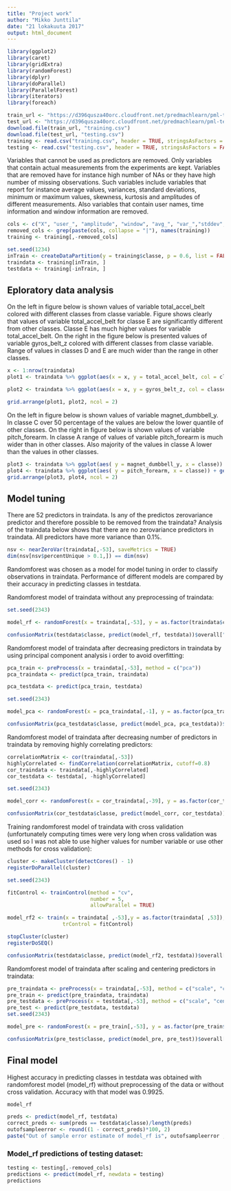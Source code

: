 ```yaml
---
title: "Project work"
author: "Mikko Junttila"
date: "21 lokakuuta 2017"
output: html_document
---
```

```r

library(ggplot2)
library(caret)
library(gridExtra)
library(randomForest)
library(dplyr)
library(doParallel)
library(ParallelForest)
library(iterators)
library(foreach)

```

```r
train_url <- "https://d396qusza40orc.cloudfront.net/predmachlearn/pml-training.csv"
test_url <- "https://d396qusza40orc.cloudfront.net/predmachlearn/pml-testing.csv"
download.file(train_url, "training.csv")
download.file(test_url, "testing.csv")
training <- read.csv("training.csv", header = TRUE, stringsAsFactors = FALSE)
testing <- read.csv("testing.csv", header = TRUE, stringsAsFactors = FALSE)
```


Variables that cannot be used as predictors are removed. Only variables that contain actual measurements from the experiments are kept. Variables that are removed have for instance high number of NAs or they have high number of missing observations. Such variables include variables that report for instance average values, variances, standard deviations, minimum or maximum values, skewness, kurtosis and amplitudes of different measurements. Also variables that contain user names, time information and window information are removed. 

```r

cols <- c("X", "user_", "amplitude", "window", "avg_", "var_","stddev", "kurtosis", "skewness", "max_", "min_", "timestamp")
removed_cols <- grep(paste(cols, collapse = "|"), names(training))
training <- training[,-removed_cols]
```


```r
set.seed(1234)
inTrain <- createDataPartition(y = training$classe, p = 0.6, list = FALSE)
traindata <- training[inTrain, ]
testdata <- training[-inTrain, ]
```

## Eploratory data analysis

On the left in figure below is shown values of variable total_accel_belt colored with different classes from classe variable. Figure shows clearly that values of variable total_accel_belt for classe E are significantly different from other classes. Classe E has much higher values for variable total_accel_belt. On the right in the figure below is presented values of variable gyros_belt_z colored with different classes from classe variable. Range of values in classes D and E are much wider than the range in other classes.

```r
x <- 1:nrow(traindata)
plot1 <- traindata %>% ggplot(aes(x = x, y = total_accel_belt, col = classe)) + geom_point()

plot2 <- traindata %>% ggplot(aes(x = x, y = gyros_belt_z, col = classe)) + geom_point()

grid.arrange(plot1, plot2, ncol = 2)
```


On the left in figure below is shown values of variable magnet_dumbbell_y. In classe C over 50 percentage of the values are below the lower quantile of other classes. On the right in figure below is shown values of variable pitch_forearm. In classe A range of values of variable pitch_forearm is much wider than in other classes. Also majority of the values in classe A lower than the values in other classes.

```r

plot3 <- traindata %>% ggplot(aes( y = magnet_dumbbell_y, x = classe)) + geom_boxplot() + ylim(c(-750, 750))
plot4 <- traindata %>% ggplot(aes( y = pitch_forearm, x = classe)) + geom_boxplot()
grid.arrange(plot3, plot4, ncol = 2)
```
## Model tuning

There are 52 predictors in traindata. Is any of the predictos zerovariance predictor and therefore possible to be removed from the traindata? Analysis of the traindata below shows that there are no zerovariance predictors in traindata. All predictors have more variance than 0.1%.

```r
nsv <- nearZeroVar(traindata[,-53], saveMetrics = TRUE)
dim(nsv[nsv$percentUnique > 0.1,]) == dim(nsv)
```


Randomforest was chosen as a model for model tuning in order to classify observations in traindata. Performance of different models are compared by their accuracy in predicting classes in testdata.


Randomforest model of traindata without any preprocessing of traindata:

```r

set.seed(2343)

model_rf <- randomForest(x = traindata[,-53], y = as.factor(traindata$classe), importance = TRUE)

confusionMatrix(testdata$classe, predict(model_rf, testdata))$overall["Accuracy"]

```

Randomforest model of traindata after decreasing predictors in traindata by using principal component analysis i order to avoid overfitting:

```r

pca_train <- preProcess(x = traindata[,-53], method = c("pca"))
pca_traindata <- predict(pca_train, traindata)

pca_testdata <- predict(pca_train, testdata)

set.seed(2343)

model_pca <- randomForest(x = pca_traindata[,-1], y = as.factor(pca_traindata$classe), importance = TRUE)

confusionMatrix(pca_testdata$classe, predict(model_pca, pca_testdata))$overall["Accuracy"]

```

Randomforest model of traindata after decreasing number of predictors in traindata by removing highly correlating predictors:

```r

correlationMatrix <- cor(traindata[,-53])
highlyCorrelated <- findCorrelation(correlationMatrix, cutoff=0.8)
cor_traindata <- traindata[,-highlyCorrelated]
cor_testdata <- testdata[, -highlyCorrelated]

set.seed(2343)

model_corr <- randomForest(x = cor_traindata[,-39], y = as.factor(cor_traindata$classe), importance = TRUE)

confusionMatrix(cor_testdata$classe, predict(model_corr, cor_testdata))$overall["Accuracy"]
```

Training randomforest model of traindata with cross validation (unfortunately computing times were very long when cross validation was used so I was not able to use higher values for number variable or use other methods for cross validation):

```r

cluster <- makeCluster(detectCores() - 1)
registerDoParallel(cluster)

set.seed(2343)

fitControl <- trainControl(method = "cv",
                           number = 5,
                           allowParallel = TRUE)

model_rf2 <- train(x = traindata[ ,-53],y = as.factor(traindata[ ,53]), method="rf",
                  trControl = fitControl)

stopCluster(cluster)
registerDoSEQ()

confusionMatrix(testdata$classe, predict(model_rf2, testdata))$overall["Accuracy"]
```

Randomforest model of traindata after scaling and centering predictors in traindata:

```r

pre_traindata <- preProcess(x = traindata[,-53], method = c("scale", "center"))
pre_train <- predict(pre_traindata, traindata)
pre_testdata <- preProcess(x = testdata[,-53], method = c("scale", "center"))
pre_test <- predict(pre_testdata, testdata)
set.seed(2343)

model_pre <- randomForest(x = pre_train[,-53], y = as.factor(pre_train$classe), ntree = 500, importance = TRUE)

confusionMatrix(pre_test$classe, predict(model_pre, pre_test))$overall["Accuracy"]

```

## Final model


Highest accuracy in predicting classes in testdata was obtained with randomforest model (model_rf) without preprocessing of the data or without cross validation. Accuracy with that model was 0.9925.

```r
model_rf
```


```r

preds <- predict(model_rf, testdata)
correct_preds <- sum(preds == testdata$classe)/length(preds)
outofsampleerror <- round((1 - correct_preds)*100, 2)
paste("Out of sample error estimate of model_rf is", outofsampleerror ,"%")
```

### Model_rf predictions of testing dataset:

```r
testing <- testing[,-removed_cols]
predictions <- predict(model_rf, newdata = testing)
predictions
```






